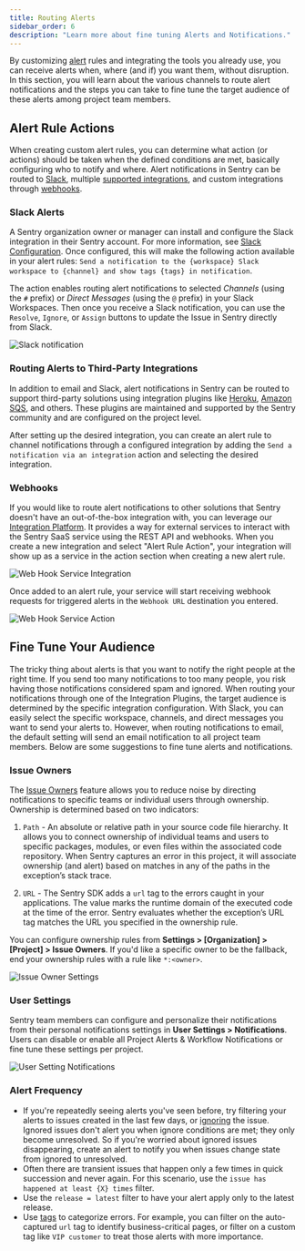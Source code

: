 ```yaml
---
title: Routing Alerts
sidebar_order: 6
description: "Learn more about fine tuning Alerts and Notifications."
---
```


By customizing [alert](/product/sentry-basics/guides/alert-notifications/#alerts) rules and integrating the tools you already use, you can receive alerts when, where (and if) you want them, without disruption. In this section, you will learn about the various channels to route alert notifications and the steps you can take to fine tune the target audience of these alerts among project team members.

## Alert Rule Actions

When creating custom alert rules, you can determine what action (or actions) should be taken when the defined conditions are met, basically configuring who to notify and where. Alert notifications in Sentry can be routed to [Slack](/product/integrations/slack/), multiple [supported integrations](/product/integrations/), and custom integrations through [webhooks](/product/integrations/integration-platform/webhooks/).

### Slack Alerts

A Sentry organization owner or manager can install and configure the Slack integration in their Sentry account. For more information, see [Slack Configuration](/product/integrations/slack/). Once configured, this will make the following action available in your alert rules: `Send a notification to the {workspace} Slack workspace to {channel} and show tags {tags} in notification`.

The action enables routing alert notifications to selected _Channels_ (using the `#` prefix) or _Direct Messages_ (using the `@` prefix) in your Slack Workspaces. Then once you receive a Slack notification, you can use the `Resolve`, `Ignore`, or `Assign` buttons to update the Issue in Sentry directly from Slack.

![Slack notification](alerts_notifications_15.png)

### Routing Alerts to Third-Party Integrations

In addition to email and Slack, alert notifications in Sentry can be routed to support third-party solutions using integration plugins like [Heroku](/product/integrations/heroku/), [Amazon SQS](/product/integrations/amazon-sqs/), and others. These plugins are maintained and supported by the Sentry community and are configured on the project level.

After setting up the desired integration, you can create an alert rule to channel notifications through a configured integration by adding the `Send a notification via an integration` action and selecting the desired integration.

### Webhooks

If you would like to route alert notifications to other solutions that Sentry doesn't have an out-of-the-box integration with, you can leverage our [Integration Platform](/product/integrations/integration-platform/). It provides a way for external services to interact with the Sentry SaaS service using the REST API and webhooks. When you create a new integration and select "Alert Rule Action", your integration will show up as a service in the action section when creating a new alert rule.

![Web Hook Service Integration](webhook-service-integration.png)

Once added to an alert rule, your service will start receiving webhook requests for triggered alerts in the `Webhook URL` destination you entered.

![Web Hook Service Action](alerts_notifications_25.png)

## Fine Tune Your Audience

The tricky thing about alerts is that you want to notify the right people at the right time. If you send too many notifications to too many people, you risk having those notifications considered spam and ignored. When routing your notifications through one of the Integration Plugins, the target audience is determined by the specific integration configuration. With Slack, you can easily select the specific workspace, channels, and direct messages you want to send your alerts to. However, when routing notifications to email, the default setting will send an email notification to all project team members. Below are some suggestions to fine tune alerts and notifications.

### Issue Owners

The [Issue Owners](/product/error-monitoring/issue-owners/) feature allows you to reduce noise by directing notifications to specific teams or individual users through ownership. Ownership is determined based on two indicators:

1. `Path` - An absolute or relative path in your source code file hierarchy. It allows you to connect ownership of individual teams and users to specific packages, modules, or even files within the associated code repository. When Sentry captures an error in this project, it will associate ownership (and alert) based on matches in any of the paths in the exception’s stack trace.

2. `URL` - The Sentry SDK adds a `url` tag to the errors caught in your applications. The value marks the runtime domain of the executed code at the time of the error. Sentry evaluates whether the exception’s URL tag matches the URL you specified in the ownership rule.

You can configure ownership rules from **Settings > [Organization] > [Project] > Issue Owners**. If you'd like a specific owner to be the fallback, end your ownership rules with a rule like `*:<owner>`.

![Issue Owner Settings](issue-owners-settings.png)

### User Settings

Sentry team members can configure and personalize their notifications from their personal notifications settings in **User Settings > Notifications**. Users can disable or enable all Project Alerts & Workflow Notifications or fine tune these settings per project.

![User Setting Notifications](alerts_notifications_20.png)

### Alert Frequency

- If you're repeatedly seeing alerts you've seen before, try filtering your alerts to issues created in the last few days, or [ignoring](/product/alerts-notifications/notifications/#issue-states) the issue. Ignored issues don't alert you when ignore conditions are met; they only become unresolved. So if you're worried about ignored issues disappearing, create an alert to notify you when issues change state from ignored to unresolved.
- Often there are transient issues that happen only a few times in quick succession and never again. For this scenario, use the `issue has happened at least {X} times` filter.
- Use the `release = latest` filter to have your alert apply only to the latest release.
- Use [tags](/platforms/javascript/enriching-events/tags/) to categorize errors. For example, you can filter on the auto-captured `url` tag to identify business-critical pages, or filter on a custom tag like `VIP customer` to treat those alerts with more importance.
